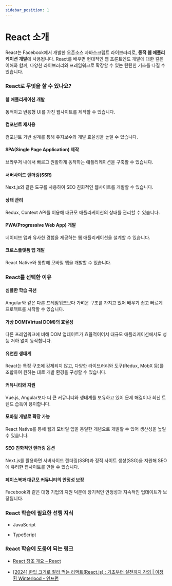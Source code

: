 ```yaml
---
sidebar_position: 1
---
```


# React 소개

React는 Facebook에서 개발한 오픈소스 자바스크립트 라이브러리로, **동적 웹 애플리케이션 개발**에 사용됩니다. React를 배우면 현대적인 웹 프론트엔드 개발에 대한 깊은 이해와 함께, 다양한 라이브러리와 프레임워크로 확장할 수 있는 탄탄한 기초를 다질 수 있습니다.

### React로 무엇을 할 수 있나요?

#### 웹 애플리케이션 개발

동적이고 반응형 UI를 가진 웹사이트를 제작할 수 있습니다.

#### 컴포넌트 재사용

컴포넌트 기반 설계를 통해 유지보수와 개발 효율성을 높일 수 있습니다.

#### SPA(Single Page Application) 제작

브라우저 내에서 빠르고 원활하게 동작하는 애플리케이션을 구축할 수 있습니다.

#### 서버사이드 렌더링(SSR)

Next.js와 같은 도구를 사용하여 SEO 친화적인 웹사이트를 개발할 수 있습니다.

#### 상태 관리

Redux, Context API를 이용해 대규모 애플리케이션의 상태를 관리할 수 있습니다.

#### PWA(Progressive Web App) 개발

네이티브 앱과 유사한 경험을 제공하는 웹 애플리케이션을 설계할 수 있습니다.

#### 크로스플랫폼 앱 개발

React Native와 통합해 모바일 앱을 개발할 수 있습니다.

### React를 선택한 이유

#### 심플한 학습 곡선

Angular와 같은 다른 프레임워크보다 가벼운 구조를 가지고 있어 배우기 쉽고 빠르게 프로젝트를 시작할 수 있습니다.

#### 가상 DOM(Virtual DOM)의 효율성

다른 프레임워크에 비해 DOM 업데이트가 효율적이어서 대규모 애플리케이션에서도 성능 저하 없이 동작합니다.

#### 유연한 생태계

React는 특정 구조에 강제되지 않고, 다양한 라이브러리와 도구(Redux, MobX 등)를 조합하여 원하는 대로 개발 환경을 구성할 수 있습니다.

#### 커뮤니티와 지원

Vue.js, Angular보다 더 큰 커뮤니티와 생태계를 보유하고 있어 문제 해결이나 최신 트렌드 습득이 용이합니다.

#### 모바일 개발로 확장 가능

React Native를 통해 웹과 모바일 앱을 동일한 개념으로 개발할 수 있어 생산성을 높일 수 있습니다.

#### SEO 친화적인 렌더링 옵션

Next.js를 활용하면 서버사이드 렌더링(SSR)과 정적 사이트 생성(SSG)을 지원해 SEO에 유리한 웹사이트를 만들 수 있습니다.

#### 페이스북과 대규모 커뮤니티의 안정성 보장

Facebook과 같은 대형 기업의 지원 덕분에 장기적인 안정성과 지속적인 업데이트가 보장됩니다.

### React 학습에 필요한 선행 지식

- JavaScript

- TypeScript

### React 학습에 도움이 되는 링크

- [React 참조 개요 – React](https://ko.react.dev/reference/react)

- [[2024] 한입 크기로 잘라 먹는 리액트(React.js) : 기초부터 실전까지 강의 | 이정환 Winterlood - 인프런](https://www.inflearn.com/course/%ED%95%9C%EC%9E%85-%EB%A6%AC%EC%95%A1%ED%8A%B8)
